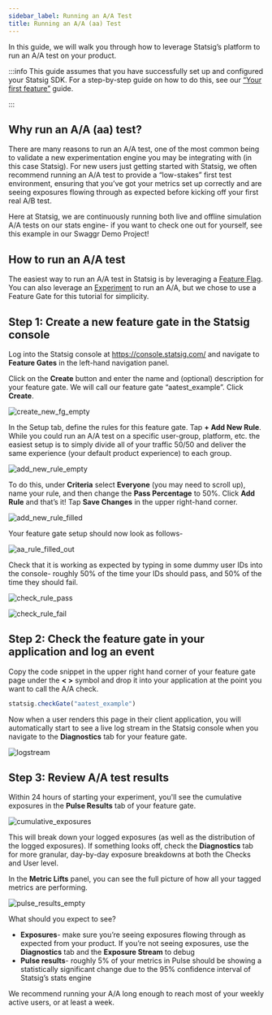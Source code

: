 ```yaml
---
sidebar_label: Running an A/A Test
title: Running an A/A (aa) Test
---
```


In this guide, we will walk you through how to leverage Statsig’s platform to run an A/A test on your product.  

:::info This guide assumes that you have successfully set up and configured your Statsig SDK. For a step-by-step guide on how to do this, see our [“Your first feature”](https://docs.statsig.com/guides/first-feature) guide.

:::

## Why run an A/A (aa) test?  

There are many reasons to run an A/A test, one of the most common being to validate a new experimentation engine you may be integrating with (in this case Statsig).  For new users just getting started with Statsig, we often recommend running an A/A test to provide a “low-stakes” first test environment, ensuring that you’ve got your metrics set up correctly and are seeing exposures flowing through as expected before kicking off your first real A/B test. 

Here at Statsig, we are continuously running both live and offline simulation A/A tests on our stats engine- if you want to check one out for yourself, see this example in our Swaggr Demo Project!  

## How to run an A/A test

The easiest way to run an A/A test in Statsig is by leveraging a [Feature Flag](https://docs.statsig.com/feature-flags/working-with). You can also leverage an [Experiment](https://docs.statsig.com/guides/abn-tests) to run an A/A, but we chose to use a Feature Gate for this tutorial for simplicity. 

## Step 1: Create a new feature gate in the Statsig console

Log into the Statsig console at https://console.statsig.com/ and navigate to **Feature Gates** in the left-hand navigation panel.

Click on the **Create** button and enter the name and (optional) description for your feature gate. We will call our feature gate “aatest_example”. Click **Create**. 

![create_new_fg_empty](https://user-images.githubusercontent.com/101903926/163246908-24494f12-9d2e-4d8b-8e3e-4fc0ad9c7e41.png)

In the Setup tab, define the rules for this feature gate. Tap **+ Add New Rule**. While you could run an A/A test on a specific user-group, platform, etc. the easiest setup is to simply divide all of your traffic 50/50 and deliver the same experience (your default product experience) to each group.

![add_new_rule_empty](https://user-images.githubusercontent.com/101903926/163247089-360857f8-ada3-46af-ac82-e41fc99274b5.png)


To do this, under **Criteria** select **Everyone** (you may need to scroll up), name your rule, and then change the **Pass Percentage** to 50%. Click **Add Rule** and that’s it! Tap **Save Changes** in the upper right-hand corner.  

![add_new_rule_filled](https://user-images.githubusercontent.com/101903926/163247141-30c96f8a-8257-4b39-aa9f-830bb3c89228.png)

Your feature gate setup should now look as follows-  

![aa_rule_filled_out](https://user-images.githubusercontent.com/101903926/163247211-aacb2c54-1088-4c4a-ab7b-64e393383bdb.png)

Check that it is working as expected by typing in some dummy user IDs into the console- roughly 50% of the time your IDs should pass, and 50% of the time they should fail.  

![check_rule_pass](https://user-images.githubusercontent.com/101903926/163247281-c0fb8089-f418-41af-a3a7-d8e684a3cdf3.png)

![check_rule_fail](https://user-images.githubusercontent.com/101903926/163247287-7d565983-8253-4841-a65a-0f74d2e103b2.png)

## Step 2: Check the feature gate in your application and log an event 

Copy the code snippet in the upper right hand corner of your feature gate page under the **< >** symbol and drop it into your application at the point you want to call the A/A check.  

```jsx
statsig.checkGate("aatest_example") 
```

Now when a user renders this page in their client application, you will automatically start to see a live log stream in the Statsig console when you navigate to the **Diagnostics** tab for your feature gate. 

![logstream](https://user-images.githubusercontent.com/101903926/163247712-4610d7b4-188f-4418-a696-127b3c2f54da.png)

## Step 3: Review A/A test results 

Within 24 hours of starting your experiment, you'll see the cumulative exposures in the **Pulse Results** tab of your feature gate. 

![cumulative_exposures](https://user-images.githubusercontent.com/101903926/163247787-be1e816c-f715-4fd3-ad59-3a6caf48027a.png)

This will break down your logged exposures (as well as the distribution of the logged exposures). If something looks off, check the **Diagnostics** tab for more granular, day-by-day exposure breakdowns at both the Checks and User level.  

In the **Metric Lifts** panel, you can see the full picture of how all your tagged metrics are performing.  


![pulse_results_empty](https://user-images.githubusercontent.com/101903926/163248267-7bd7419a-59e0-4d58-b8e5-8ace95ed74d9.png)

What should you expect to see?  

* **Exposures**- make sure you’re seeing exposures flowing through as expected from your product. If you’re not seeing exposures, use the **Diagnostics** tab and the **Exposure Stream** to debug  
* **Pulse results**- roughly 5% of your metrics in Pulse should be showing a statistically significant change due to the 95% confidence interval of Statsig’s stats engine 

We recommend running your A/A long enough to reach most of your weekly active users, or at least a week.  
